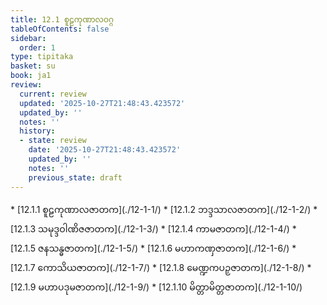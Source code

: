 ```yaml
---
title: 12.1 စူဠကုဏာလဝဂ္ဂ
tableOfContents: false
sidebar:
  order: 1
type: tipitaka
basket: su
book: ja1
review:
  current: review
  updated: '2025-10-27T21:48:43.423572'
  updated_by: ''
  notes: ''
  history:
  - state: review
    date: '2025-10-27T21:48:43.423572'
    updated_by: ''
    notes: ''
    previous_state: draft
---
```



<ReviewStatus review={frontmatter.review} showDetails={true} />

<HypothesisAnnotation frontmatter={frontmatter} />

<DynamicBreadcrumb />



<TableOfContents book="ja1" section="12.1">
* [12.1.1 စူဠကုဏာလဇာတက](./12-1-1/)
* [12.1.2 ဘဒ္ဒသာလဇာတက](./12-1-2/)
* [12.1.3 သမုဒ္ဒဝါဏိဇဇာတက](./12-1-3/)
* [12.1.4 ကာမဇာတက](./12-1-4/)
* [12.1.5 ဇနသန္ဓဇာတက](./12-1-5/)
* [12.1.6 မဟာကဏှဇာတက](./12-1-6/)
* [12.1.7 ကောသိယဇာတက](./12-1-7/)
* [12.1.8 မေဏ္ဍကပဉှဇာတက](./12-1-8/)
* [12.1.9 မဟာပဒုမဇာတက](./12-1-9/)
* [12.1.10 မိတ္တာမိတ္တဇာတက](./12-1-10/)
</TableOfContents>